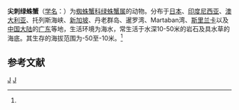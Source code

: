 {{Speciesbox
| taxon = Chlorinoides aculeatus
| binomial_authority = (H. Milne-Edwards, 1834)<ref name='id11582'>{{cite web| url =http://www.bioinfo.cn/db05/BjdwSpecies.php?action=view&id=11582| title =尖刺绿蛛蟹| work =《中国动物物种编目数据库》| publisher =中国科学院微生物研究所| author =中国科学院动物研究所| accessdate =2009-04-28| deadurl =yes| archiveurl =https://web.archive.org/web/20160305044923/http://www.bioinfo.cn/db05/BjdwSpecies.php?action=view&id=11582| archivedate =2016-03-05}}</ref>
}}

'''尖刺绿蛛蟹'''（[[学名|学名]]：{{lang|la|''Chlorinoides aculeatus''}}）为[[蜘蛛蟹科|蜘蛛蟹科]][[绿蛛蟹属|绿蛛蟹属]]的动物。分布于[[日本|日本]]、[[印度尼西亚|印度尼西亚]]、[[澳大利亚|澳大利亚]]、托列斯海峡、[[新加坡|新加坡]]、丹老群岛、暹罗湾、Martaban湾、[[斯里兰卡|斯里兰卡]]以及[[中国大陆|中国大陆]]的[[广东|广东]]等地，生活环境为海水，常生活于水深10-50米的岩石及具水草的海底。其生存的海拔范围为-50至-10米。<ref name='id11582'/>

== 参考文献 ==
{{reflist}}

{{螃蟹小作品}}

{{Taxonbar}}
[[Category:1834年描述的动物|J]]
[[Category:绿蛛蟹属|J]]